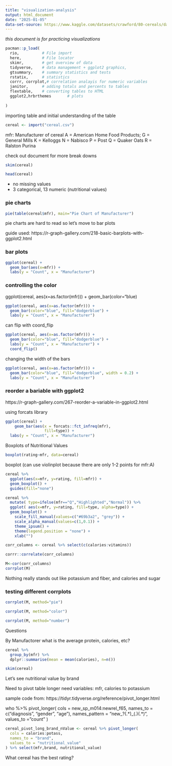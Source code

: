 ```yaml
---
title: "visualization-analysis"
output: html_document
date: "2025-01-05"
data-set-source: https://www.kaggle.com/datasets/crawford/80-cereals/data
---
```


*this document is for practicing visualizations*

```r
pacman::p_load(
  rio,          # File import
  here,         # File locator
  skimr,        # get overview of data
  tidyverse,    # data management + ggplot2 graphics, 
  gtsummary,    # summary statistics and tests
  rstatix,      # statistics
  corrr, corrplot,# correlation analayis for numeric variables
  janitor,      # adding totals and percents to tables
  flextable,    # converting tables to HTML
  ggplot2,hrbrthemes       # plots
  
)
```

importing table and initial understanding of the table

```r
cereal <- import("cereal.csv") 
```

mfr: Manufacturer of cereal
    A = American Home Food Products;
    G = General Mills
    K = Kelloggs
    N = Nabisco
    P = Post
    Q = Quaker Oats
    R = Ralston Purina 

check out document for more break downs


```r
skim(cereal)
```
```r
head(cereal)
```
- no missing values
- 3 categorical, 13 numeric (nutritional values)

### pie charts

```r
pie(table(cereal$mfr), main="Pie Chart of Manufacturer")
```

pie charts are hard to read so let's move to bar plots

guide used: https://r-graph-gallery.com/218-basic-barplots-with-ggplot2.html

### bar plots

```r
ggplot(cereal) +
  geom_bar(aes(x=mfr)) +
  labs(y = "Count", x = "Manufacturer")
```

### controlling the color 

ggplot(cereal, aes(x=as.factor(mfr))) +
geom_bar(color="blue)

```r
ggplot(cereal, aes(x=as.factor(mfr))) + 
  geom_bar(color="blue", fill="dodgerblue") + 
  labs(y = "Count", x = "Manufacturer")
```

can flip with coord_flip

```r
ggplot(cereal, aes(x=as.factor(mfr))) + 
  geom_bar(color="blue", fill="dodgerblue") + 
  labs(y = "Count", x = "Manufacturer") +
  coord_flip()
```
changing the width of the bars

```r
ggplot(cereal, aes(x=as.factor(mfr))) + 
  geom_bar(color="blue", fill="dodgerblue", width = 0.2) + 
  labs(y = "Count", x = "Manufacturer") 
```

### reorder a bariable with ggplot2
https://r-graph-gallery.com/267-reorder-a-variable-in-ggplot2.html

using forcats library

```r
ggplot(cereal) +
    geom_bar(aes(x = forcats::fct_infreq(mfr),
                 fill=type)) + 
  labs(y = "Count", x = "Manufacturer") 
```

Boxplots of Nutritional Values

```r
boxplot(rating~mfr, data=cereal)
```

boxplot (can use violinplot because there are only 1-2 points for mfr:A)

```r
cereal %>% 
  ggplot(aes(x=mfr, y=rating, fill=mfr)) +
  geom_boxplot() +
  guides(fill="none")
```

```r
cereal %>% 
  mutate( type=ifelse(mfr=="Q","Highlighted","Normal")) %>% 
  ggplot( aes(x=mfr, y=rating, fill=type, alpha=type)) + 
  geom_boxplot() +
    scale_fill_manual(values=c("#69b3a2", "grey")) +
    scale_alpha_manual(values=c(1,0.1)) +
    theme_ipsum() +
    theme(legend.position = "none") +
    xlab("")
```

```r
corr_columns <- cereal %>% select(c(calories:vitamins))

corrr::correlate(corr_columns)
```


```r
M<-cor(corr_columns)
corrplot(M)
```
Nothing really stands out like potassium and fiber, and calories and sugar

### testing different corrplots
```r
corrplot(M, method="pie")
```


```r
corrplot(M, method="color")
```

```r
corrplot(M, method="number")
```






Questions

By Manufactorer what is the average protein, calories, etc?

```r
cereal %>% 
  group_by(mfr) %>% 
  dplyr::summarise(mean = mean(calories), n=n())
```

```r
skim(cereal)
```


Let's see nutritional value by brand

Need to pivot table longer need variables:
mfr, calories to potassium

sample code from:
https://tidyr.tidyverse.org/reference/pivot_longer.html

who %>% pivot_longer(
  cols = new_sp_m014:newrel_f65,
  names_to = c("diagnosis", "gender", "age"),
  names_pattern = "new_?(.*)_(.)(.*)",
  values_to = "count"
)

```r
cereal_pivot_long_brand_nValue <- cereal %>% pivot_longer(
  cols = calories:potass,
  names_to = "brand",
  values_to = "nutritional_value"
) %>% select(mfr,brand, nutritional_value)
```



What cereal has the best rating?







